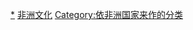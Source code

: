 {{Categories by country|nocat}}
[[Category:各國文化|*]]
[[Category:非洲文化|]]
[[Category:依非洲国家来作的分类|Category:依非洲国家来作的分类]]